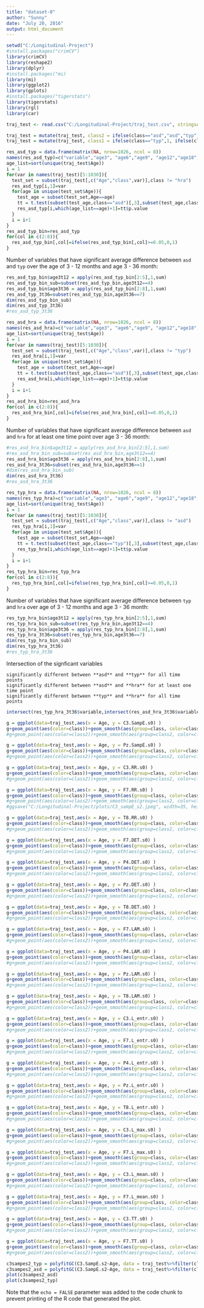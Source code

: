 ```yaml
---
title: "dataset-0"
author: "Sunny"
date: "July 20, 2016"
output: html_document
---
```


```r
setwd("C:/Longitudinal-Project")
#install.packages("crimCV")
library(crimCV)
library(reshape2)
library(dplyr)
#install.packages("mi)
library(mi)
library(ggplot2)
library(gplots)
#install.packages("tigerstats")
library(tigerstats)
library(rgl)
library(car)
```


```r
traj_test <- read.csv("C:/Longitudinal-Project/traj_test.csv", stringsAsFactors=FALSE)

```

```r
traj_test = mutate(traj_test, class2 = ifelse(class=="asd","asd","typ"))
traj_test = mutate(traj_test, class1 = ifelse(class=="typ",1, ifelse(class=="asd", 2,3)))
```


```r
res_asd_typ = data.frame(matrix(NA, nrow=1026, ncol = 8))
names(res_asd_typ)=c("variable","age3", "age6","age9", "age12","age18","age24","age36")
age_list=sort(unique(traj_test$Age))
i = 1
for(var in names(traj_test)[5:1030]){
  test_set = subset(traj_test[,c("Age","class",var)],class != "hra")
  res_asd_typ[i,1]=var
  for(age in unique(test_set$Age)){
    test_age = subset(test_set,Age==age)
    tt = t.test(subset(test_age,class=="asd")[,3],subset(test_age,class=="typ")[,3])
    res_asd_typ[i,which(age_list==age)+1]=tt$p.value
  }
  i = i+1
}
res_asd_typ_bin=res_asd_typ
for(col in c(2:8)){
  res_asd_typ_bin[,col]=ifelse(res_asd_typ_bin[,col]>=0.05,0,1)
}
```

Number of variables that have significant average difference between `asd` and `typ` over the age of 3 - 12 months and age 3 - 36 month:  

```r
res_asd_typ_bin$age3t12 = apply(res_asd_typ_bin[2:5],1,sum)
res_asd_typ_bin_sub=subset(res_asd_typ_bin,age3t12==4)
res_asd_typ_bin$age3t36 = apply(res_asd_typ_bin[2:8],1,sum)
res_asd_typ_3t36=subset(res_asd_typ_bin,age3t36==7)
dim(res_asd_typ_bin_sub)
dim(res_asd_typ_3t36)
#res_asd_typ_3t36
```


```r
res_asd_hra = data.frame(matrix(NA, nrow=1026, ncol = 8))
names(res_asd_hra)=c("variable","age3", "age6","age9", "age12","age18","age24","age36")
age_list=sort(unique(traj_test$Age))
i = 1
for(var in names(traj_test)[5:1030]){
  test_set = subset(traj_test[,c("Age","class",var)],class != "typ")
  res_asd_hra[i,1]=var
  for(age in unique(test_set$Age)){
    test_age = subset(test_set,Age==age)
    tt = t.test(subset(test_age,class=="asd")[,3],subset(test_age,class=="hra")[,3])
    res_asd_hra[i,which(age_list==age)+1]=tt$p.value
  }
  i = i+1
}
res_asd_hra_bin=res_asd_hra
for(col in c(2:8)){
  res_asd_hra_bin[,col]=ifelse(res_asd_hra_bin[,col]>=0.05,0,1)
}
```

Number of variables that have significant average difference between `asd` and `hra` for at least one time point over age 3 - 36 month:  

```r
#res_asd_hra_bin$age3t12 = apply(res_asd_hra_bin[2:5],1,sum)
#res_asd_hra_bin_sub=subset(res_asd_hra_bin,age3t12==4)
res_asd_hra_bin$age3t36 = apply(res_asd_hra_bin[2:8],1,sum)
res_asd_hra_3t36=subset(res_asd_hra_bin,age3t36>=1)
#dim(res_asd_hra_bin_sub)
dim(res_asd_hra_3t36)
#res_asd_hra_3t36
```


```r
res_typ_hra = data.frame(matrix(NA, nrow=1026, ncol = 8))
names(res_typ_hra)=c("variable","age3", "age6","age9", "age12","age18","age24","age36")
age_list=sort(unique(traj_test$Age))
i = 1
for(var in names(traj_test)[5:1030]){
  test_set = subset(traj_test[,c("Age","class",var)],class != "asd")
  res_typ_hra[i,1]=var
  for(age in unique(test_set$Age)){
    test_age = subset(test_set,Age==age)
    tt = t.test(subset(test_age,class=="typ")[,3],subset(test_age,class=="hra")[,3])
    res_typ_hra[i,which(age_list==age)+1]=tt$p.value
  }
  i = i+1
}
res_typ_hra_bin=res_typ_hra
for(col in c(2:8)){
  res_typ_hra_bin[,col]=ifelse(res_typ_hra_bin[,col]>=0.05,0,1)
}
```

Number of variables that have significant average difference between `typ` and `hra` over age of 3 - 12 months and age 3 - 36 month:  

```r
res_typ_hra_bin$age3t12 = apply(res_typ_hra_bin[2:5],1,sum)
res_typ_hra_bin_sub=subset(res_typ_hra_bin,age3t12==4)
res_typ_hra_bin$age3t36 = apply(res_typ_hra_bin[2:8],1,sum)
res_typ_hra_3t36=subset(res_typ_hra_bin,age3t36==7)
dim(res_typ_hra_bin_sub)
dim(res_typ_hra_3t36)
#res_typ_hra_3t36
```

Intersection of the signficant variables
```
significantly different between **asd** and **typ** for all time points   
significantly different between **asd** and **hra** for at least one time point  
significantly different between **typ** and **hra** for all time points  
```

```r
intersect(res_typ_hra_3t36$variable,intersect(res_asd_hra_3t36$variable,res_asd_typ_3t36$variable))
```

```r
g = ggplot(data=traj_test,aes(x = Age, y = C3.SampE.s0) )
g+geom_point(aes(color=class))+geom_smooth(aes(group=class, color=class))
#g+geom_point(aes(color=class2))+geom_smooth(aes(group=class2, color=class2))
```

```r
g = ggplot(data=traj_test,aes(x = Age, y = Pz.SampE.s0) )
g+geom_point(aes(color=class))+geom_smooth(aes(group=class, color=class))
#g+geom_point(aes(color=class2))+geom_smooth(aes(group=class2, color=class2))
```

```r
g = ggplot(data=traj_test,aes(x = Age, y = C3.RR.s0) )
g+geom_point(aes(color=class))+geom_smooth(aes(group=class, color=class))
#g+geom_point(aes(color=class2))+geom_smooth(aes(group=class2, color=class2))
```

```r
g = ggplot(data=traj_test,aes(x = Age, y = F7.RR.s0) )
g+geom_point(aes(color=class))+geom_smooth(aes(group=class, color=class))
#g+geom_point(aes(color=class2))+geom_smooth(aes(group=class2, color=class2))
#ggsave("C:/Longitudinal-Project/plots/C3_sampE_s2.jpeg", width=35, height=30, units = "cm")
```

```r
g = ggplot(data=traj_test,aes(x = Age, y = T8.RR.s0) )
g+geom_point(aes(color=class))+geom_smooth(aes(group=class, color=class))
#g+geom_point(aes(color=class2))+geom_smooth(aes(group=class2, color=class2))
```



```r
g = ggplot(data=traj_test,aes(x = Age, y = F7.DET.s0) )
g+geom_point(aes(color=class))+geom_smooth(aes(group=class, color=class))
#g+geom_point(aes(color=class2))+geom_smooth(aes(group=class2, color=class2))
```

```r
g = ggplot(data=traj_test,aes(x = Age, y = P4.DET.s0) )
g+geom_point(aes(color=class))+geom_smooth(aes(group=class, color=class))
#g+geom_point(aes(color=class2))+geom_smooth(aes(group=class2, color=class2))
```

```r
g = ggplot(data=traj_test,aes(x = Age, y = Pz.DET.s0) )
g+geom_point(aes(color=class))+geom_smooth(aes(group=class, color=class))
#g+geom_point(aes(color=class2))+geom_smooth(aes(group=class2, color=class2))
```

```r
g = ggplot(data=traj_test,aes(x = Age, y = T8.DET.s0) )
g+geom_point(aes(color=class))+geom_smooth(aes(group=class, color=class))
#g+geom_point(aes(color=class2))+geom_smooth(aes(group=class2, color=class2))
```

```r
g = ggplot(data=traj_test,aes(x = Age, y = F7.LAM.s0) )
g+geom_point(aes(color=class))+geom_smooth(aes(group=class, color=class))
#g+geom_point(aes(color=class2))+geom_smooth(aes(group=class2, color=class2))
```

```r
g = ggplot(data=traj_test,aes(x = Age, y = P4.LAM.s0) )
g+geom_point(aes(color=class))+geom_smooth(aes(group=class, color=class))
#g+geom_point(aes(color=class2))+geom_smooth(aes(group=class2, color=class2))
```

```r
g = ggplot(data=traj_test,aes(x = Age, y = Pz.LAM.s0) )
g+geom_point(aes(color=class))+geom_smooth(aes(group=class, color=class))
#g+geom_point(aes(color=class2))+geom_smooth(aes(group=class2, color=class2))
```

```r
g = ggplot(data=traj_test,aes(x = Age, y = T8.LAM.s0) )
g+geom_point(aes(color=class))+geom_smooth(aes(group=class, color=class))
#g+geom_point(aes(color=class2))+geom_smooth(aes(group=class2, color=class2))
```

```r
g = ggplot(data=traj_test,aes(x = Age, y = C3.L_entr.s0) )
g+geom_point(aes(color=class))+geom_smooth(aes(group=class, color=class))
#g+geom_point(aes(color=class2))+geom_smooth(aes(group=class2, color=class2))
```

```r
g = ggplot(data=traj_test,aes(x = Age, y = F7.L_entr.s0) )
g+geom_point(aes(color=class))+geom_smooth(aes(group=class, color=class))
#g+geom_point(aes(color=class2))+geom_smooth(aes(group=class2, color=class2))
```


```r
g = ggplot(data=traj_test,aes(x = Age, y = P4.L_entr.s0) )
g+geom_point(aes(color=class))+geom_smooth(aes(group=class, color=class))
#g+geom_point(aes(color=class2))+geom_smooth(aes(group=class2, color=class2))
```


```r
g = ggplot(data=traj_test,aes(x = Age, y = Pz.L_entr.s0) )
g+geom_point(aes(color=class))+geom_smooth(aes(group=class, color=class))
#g+geom_point(aes(color=class2))+geom_smooth(aes(group=class2, color=class2))
```


```r
g = ggplot(data=traj_test,aes(x = Age, y = T8.L_entr.s0) )
g+geom_point(aes(color=class))+geom_smooth(aes(group=class, color=class))
#g+geom_point(aes(color=class2))+geom_smooth(aes(group=class2, color=class2))
```

```r
g = ggplot(data=traj_test,aes(x = Age, y = C3.L_max.s0) )
g+geom_point(aes(color=class))+geom_smooth(aes(group=class, color=class))
#g+geom_point(aes(color=class2))+geom_smooth(aes(group=class2, color=class2))
```

```r
g = ggplot(data=traj_test,aes(x = Age, y = F7.L_max.s0) )
g+geom_point(aes(color=class))+geom_smooth(aes(group=class, color=class))
#g+geom_point(aes(color=class2))+geom_smooth(aes(group=class2, color=class2))
```

```r
g = ggplot(data=traj_test,aes(x = Age, y = C3.L_mean.s0) )
g+geom_point(aes(color=class))+geom_smooth(aes(group=class, color=class))
#g+geom_point(aes(color=class2))+geom_smooth(aes(group=class2, color=class2))
```

```r
g = ggplot(data=traj_test,aes(x = Age, y = F7.L_mean.s0) )
g+geom_point(aes(color=class))+geom_smooth(aes(group=class, color=class))
#g+geom_point(aes(color=class2))+geom_smooth(aes(group=class2, color=class2))
```

```r
g = ggplot(data=traj_test,aes(x = Age, y = C3.TT.s0) )
g+geom_point(aes(color=class))+geom_smooth(aes(group=class, color=class))
#g+geom_point(aes(color=class2))+geom_smooth(aes(group=class2, color=class2))
```

```r
g = ggplot(data=traj_test,aes(x = Age, y = F7.TT.s0) )
g+geom_point(aes(color=class))+geom_smooth(aes(group=class, color=class))
#g+geom_point(aes(color=class2))+geom_smooth(aes(group=class2, color=class2))
```

```r
c3sampes2_typ = polyfitGC(C3.SampE.s2~Age, data = traj_test%>%filter(class2=="typ"),degree = 4)
c3sampes2_asd = polyfitGC(C3.SampE.s2~Age, data = traj_test%>%filter(class2=="asd"),degree = 4)
plot(c3sampes2_asd)
plot(c3sampes2_typ)
```



Note that the `echo = FALSE` parameter was added to the code chunk to prevent printing of the R code that generated the plot.
